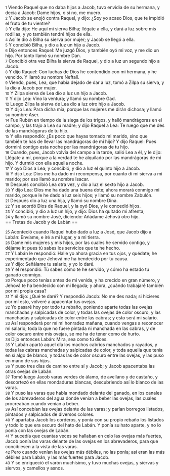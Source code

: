 {{anchor|1}} <small>1</small> Viendo Raquel que no daba hijos a Jacob, tuvo envidia de su hermana, y decía a Jacob: Dame hijos, o si no, me muero.<br>
{{anchor|2}} <small>2</small> Y Jacob se enojó contra Raquel, y dijo: ¿Soy yo acaso Dios, que te impidió el fruto de tu vientre?<br>
{{anchor|3}} <small>3</small> Y ella dijo: He aquí mi sierva Bilha; llégate a ella, y dará a luz sobre mis rodillas, y yo también tendré hijos de ella.<br>
{{anchor|4}} <small>4</small> Así le dio a Bilha su sierva por mujer; y Jacob se llegó a ella.<br>
{{anchor|5}} <small>5</small> Y concibió Bilha, y dio a luz un hijo a Jacob.<br>
{{anchor|6}} <small>6</small> Dijo entonces Raquel: Me juzgó Dios, y también oyó mi voz, y me dio un hijo. Por tanto llamó su nombre Dan.<br>
{{anchor|7}} <small>7</small> Concibió otra vez Bilha la sierva de Raquel, y dio a luz un segundo hijo a Jacob.<br>
{{anchor|8}} <small>8</small> Y dijo Raquel: Con luchas de Dios he contendido con mi hermana, y he vencido. Y llamó su nombre Neftalí.<br>
{{anchor|9}} <small>9</small> Viendo, pues, Lea, que había dejado de dar a luz, tomó a Zilpa su sierva, y la dio a Jacob por mujer.<br>
{{anchor|10}} <small>10</small> Y Zilpa sierva de Lea dio a luz un hijo a Jacob.<br>
{{anchor|11}} <small>11</small> Y dijo Lea: Vino la ventura; y llamó su nombre Gad.<br>
{{anchor|12}} <small>12</small> Luego Zilpa la sierva de Lea dio a luz otro hijo a Jacob.<br>
{{anchor|13}} <small>13</small> Y dijo Lea: Para dicha mía; porque las mujeres me dirán dichosa; y llamó su nombre Aser.<br>
{{anchor|14}} <small>14</small> Fue Rubén en tiempo de la siega de los trigos, y halló mandrágoras en el campo, y las trajo a Lea su madre; y dijo Raquel a Lea: Te ruego que me des de las mandrágoras de tu hijo.<br>
{{anchor|15}} <small>15</small> Y ella respondió: ¿Es poco que hayas tomado mi marido, sino que también te has de llevar las mandrágoras de mi hijo? Y dijo Raquel: Pues dormirá contigo esta noche por las mandrágoras de tu hijo.<br>
{{anchor|16}} <small>16</small> Cuando, pues, Jacob volvía del campo a la tarde, salió Lea a él, y le dijo: Llégate a mí, porque a la verdad te he alquilado por las mandrágoras de mi hijo. Y durmió con ella aquella noche.<br>
{{anchor|17}} <small>17</small> Y oyó Dios a Lea; y concibió, y dio a luz el quinto hijo a Jacob.<br>
{{anchor|18}} <small>18</small> Y dijo Lea: Dios me ha dado mi recompensa, por cuanto di mi sierva a mi marido; por eso llamó su nombre Isacar.<br>
{{anchor|19}} <small>19</small> Después concibió Lea otra vez, y dio a luz el sexto hijo a Jacob.<br>
{{anchor|20}} <small>20</small> Y dijo Lea: Dios me ha dado una buena dote; ahora morará conmigo mi marido, porque le he dado a luz seis hijos; y llamó su nombre Zabulón.<br>
{{anchor|21}} <small>21</small> Después dio a luz una hija, y llamó su nombre Dina.<br>
{{anchor|22}} <small>22</small> Y se acordó Dios de Raquel, y la oyó Dios, y le concedió hijos.<br>
{{anchor|23}} <small>23</small> Y concibió, y dio a luz un hijo, y dijo: Dios ha quitado mi afrenta;<br>
{{anchor|24}} <small>24</small> y llamó su nombre José, diciendo: Añádame Jehová otro hijo.<br>
== Tretas de Jacob y de Labán ==

{{anchor|25}} <small>25</small> Aconteció cuando Raquel hubo dado a luz a José, que Jacob dijo a Labán: Envíame, e iré a mi lugar, y a mi tierra.<br>
{{anchor|26}} <small>26</small> Dame mis mujeres y mis hijos, por las cuales he servido contigo, y déjame ir; pues tú sabes los servicios que te he hecho.<br>
{{anchor|27}} <small>27</small> Y Labán le respondió: Halle yo ahora gracia en tus ojos, y quédate; he experimentado que Jehová me ha bendecido por tu causa.<br>
{{anchor|28}} <small>28</small> Y dijo: Señálame tu salario, y yo lo daré.<br>
{{anchor|29}} <small>29</small> Y él respondió: Tú sabes cómo te he servido, y cómo ha estado tu ganado conmigo.<br>
{{anchor|30}} <small>30</small> Porque poco tenías antes de mi venida, y ha crecido en gran número, y Jehová te ha bendecido con mi llegada; y ahora, ¿cuándo trabajaré también por mi propia casa?<br>
{{anchor|31}} <small>31</small> Y él dijo: ¿Qué te daré? Y respondió Jacob: No me des nada; si hicieres por mí esto, volveré a apacentar tus ovejas.<br>
{{anchor|32}} <small>32</small> Yo pasaré hoy por todo tu rebaño, poniendo aparte todas las ovejas manchadas y salpicadas de color, y todas las ovejas de color oscuro, y las manchadas y salpicadas de color entre las cabras; y esto será mi salario.<br>
{{anchor|33}} <small>33</small> Así responderá por mí mi honradez mañana, cuando vengas a reconocer mi salario; toda la que no fuere pintada ni manchada en las cabras, y de color oscuro entre mis ovejas, se me ha de tener como de hurto.<br>
{{anchor|34}} <small>34</small> Dijo entonces Labán: Mira, sea como tú dices.<br>
{{anchor|35}} <small>35</small> Y Labán apartó aquel día los machos cabríos manchados y rayados, y todas las cabras manchadas y salpicadas de color, y toda aquella que tenía en sí algo de blanco, y todas las de color oscuro entre las ovejas, y las puso en mano de sus hijos.<br>
{{anchor|36}} <small>36</small> Y puso tres días de camino entre sí y Jacob; y Jacob apacentaba las otras ovejas de Labán.<br>
{{anchor|37}} <small>37</small> Tomó luego Jacob varas verdes de álamo, de avellano y de castaño, y descortezó en ellas mondaduras blancas, descubriendo así lo blanco de las varas.<br>
{{anchor|38}} <small>38</small> Y puso las varas que había mondado delante del ganado, en los canales de los abrevaderos del agua donde venían a beber las ovejas, las cuales procreaban cuando venían a beber.<br>
{{anchor|39}} <small>39</small> Así concebían las ovejas delante de las varas; y parían borregos listados, pintados y salpicados de diversos colores.<br>
{{anchor|40}} <small>40</small> Y apartaba Jacob los corderos, y ponía con su propio rebaño los listados y todo lo que era oscuro del hato de Labán. Y ponía su hato aparte, y no lo ponía con las ovejas de Labán.<br>
{{anchor|41}} <small>41</small> Y sucedía que cuantas veces se hallaban en celo las ovejas más fuertes, Jacob ponía las varas delante de las ovejas en los abrevaderos, para que concibiesen a la vista de las varas.<br>
{{anchor|42}} <small>42</small> Pero cuando venían las ovejas más débiles, no las ponía; así eran las más débiles para Labán, y las más fuertes para Jacob.<br>
{{anchor|43}} <small>43</small> Y se enriqueció el varón muchísimo, y tuvo muchas ovejas, y siervas y siervos, y camellos y asnos.<br>
